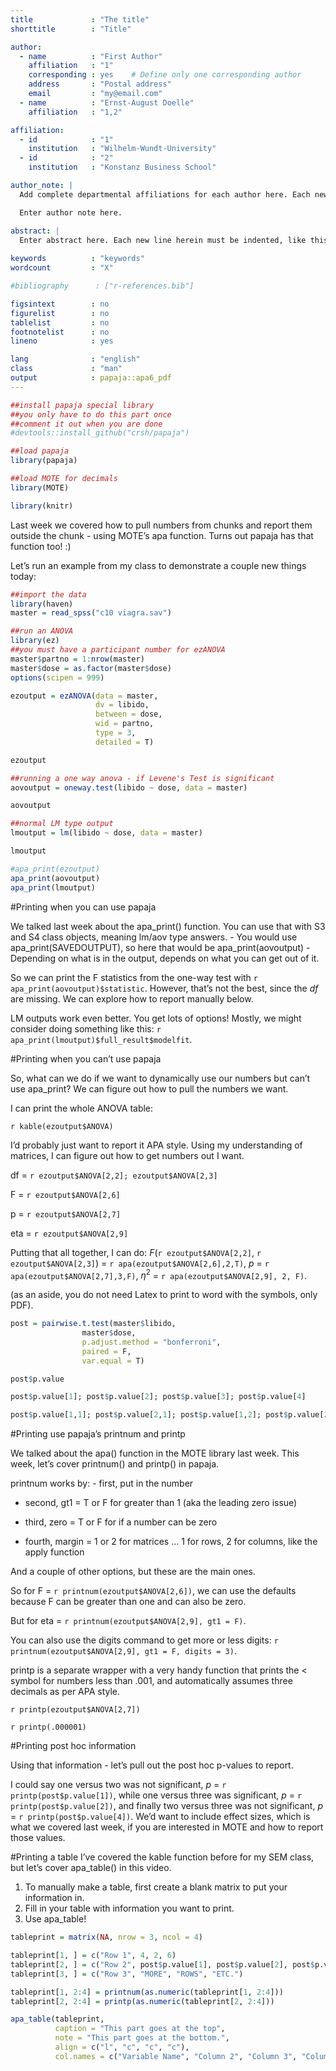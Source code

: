 ```yaml
---
title             : "The title"
shorttitle        : "Title"

author: 
  - name          : "First Author"
    affiliation   : "1"
    corresponding : yes    # Define only one corresponding author
    address       : "Postal address"
    email         : "my@email.com"
  - name          : "Ernst-August Doelle"
    affiliation   : "1,2"

affiliation:
  - id            : "1"
    institution   : "Wilhelm-Wundt-University"
  - id            : "2"
    institution   : "Konstanz Business School"

author_note: |
  Add complete departmental affiliations for each author here. Each new line herein must be indented, like this line.

  Enter author note here.

abstract: |
  Enter abstract here. Each new line herein must be indented, like this line.
  
keywords          : "keywords"
wordcount         : "X"

#bibliography      : ["r-references.bib"]

figsintext        : no
figurelist        : no
tablelist         : no
footnotelist      : no
lineno            : yes

lang              : "english"
class             : "man"
output            : papaja::apa6_pdf
---
```


```r
##install papaja special library
##you only have to do this part once
##comment it out when you are done
#devtools::install_github("crsh/papaja")

##load papaja
library(papaja)

##load MOTE for decimals
library(MOTE)

library(knitr)
```

Last week we covered how to pull numbers from chunks and report them outside the chunk - using MOTE's apa function. Turns out papaja has that function too! :)

Let's run an example from my class to demonstrate a couple new things today:

```r
##import the data
library(haven)
master = read_spss("c10 viagra.sav")

##run an ANOVA
library(ez)
##you must have a participant number for ezANOVA
master$partno = 1:nrow(master)
master$dose = as.factor(master$dose)
options(scipen = 999)

ezoutput = ezANOVA(data = master,
                   dv = libido,
                   between = dose,
                   wid = partno,
                   type = 3, 
                   detailed = T)

ezoutput

##running a one way anova - if Levene's Test is significant
aovoutput = oneway.test(libido ~ dose, data = master)

aovoutput

##normal LM type output
lmoutput = lm(libido ~ dose, data = master)

lmoutput

#apa_print(ezoutput)
apa_print(aovoutput)
apa_print(lmoutput)

```

#Printing when you can use papaja

We talked last week about the apa_print() function. You can use that with S3 and S4 class objects, meaning lm/aov type answers.
- You would use apa_print(SAVEDOUTPUT), so here that would be apa_print(aovoutput)
- Depending on what is in the output, depends on what you can get out of it. 

So we can print the F statistics from the one-way test with `r apa_print(aovoutput)$statistic`. However, that's not the best, since the *df* are missing. We can explore how to report manually below.

LM outputs work even better. You get lots of options! Mostly, we might consider doing something like this: `r apa_print(lmoutput)$full_result$modelfit`. 

#Printing when you can't use papaja

So, what can we do if we want to dynamically use our numbers but can't use apa_print? We can figure out how to pull the numbers we want. 

I can print the whole ANOVA table:

`r kable(ezoutput$ANOVA)`

I'd probably just want to report it APA style. Using my understanding of matrices, I can figure out how to get numbers out I want. 

df = `r ezoutput$ANOVA[2,2]; ezoutput$ANOVA[2,3]`

F = `r ezoutput$ANOVA[2,6]`

p = `r ezoutput$ANOVA[2,7]`

eta = `r ezoutput$ANOVA[2,9]`

Putting that all together, I can do: 
*F*(`r ezoutput$ANOVA[2,2]`, `r ezoutput$ANOVA[2,3]`) = `r apa(ezoutput$ANOVA[2,6],2,T)`, 
*p* = `r apa(ezoutput$ANOVA[2,7],3,F)`, $\eta^2$ = `r apa(ezoutput$ANOVA[2,9], 2, F)`.

(as an aside, you do not need Latex to print to word with the symbols, only PDF).

```r
post = pairwise.t.test(master$libido,
                master$dose,
                p.adjust.method = "bonferroni", 
                paired = F, 
                var.equal = T)

post$p.value

post$p.value[1]; post$p.value[2]; post$p.value[3]; post$p.value[4]

post$p.value[1,1]; post$p.value[2,1]; post$p.value[1,2]; post$p.value[2,2]
```

#Printing use papaja's printnum and printp

We talked about the apa() function in the MOTE library last week. This week, let's cover printnum() and printp() in papaja. 

printnum works by:
- first, put in the number

- second, gt1 = T or F for greater than 1 (aka the leading zero issue)

- third, zero = T or F for if a number can be zero

- fourth, margin = 1 or 2 for matrices ... 1 for rows, 2 for columns, like the apply function

And a couple of other options, but these are the main ones. 

So for F = `r printnum(ezoutput$ANOVA[2,6])`, we can use the defaults because F can be greater than one and can also be zero.

But for eta = `r printnum(ezoutput$ANOVA[2,9], gt1 = F)`.

You can also use the digits command to get more or less digits: `r printnum(ezoutput$ANOVA[2,9], gt1 = F, digits = 3)`.

printp is a separate wrapper with a very handy function that prints the < symbol for numbers less than .001, and automatically assumes three decimals as per APA style.

`r printp(ezoutput$ANOVA[2,7])`

`r printp(.000001)`

#Printing post hoc information

Using that information - let's pull out the post hoc p-values to report.

I could say one versus two was not significant, *p* = `r printp(post$p.value[1])`, while one versus three was significant, *p* = `r printp(post$p.value[2])`, and finally two versus three was not significant, *p* = `r printp(post$p.value[4])`. We'd want to include effect sizes, which is what we covered last week, if you are interested in MOTE and how to report those values. 

#Printing a table
I've covered the kable function before for my SEM class, but let's cover apa_table() in this video. 

1) To manually make a table, first create a blank matrix to put your information in.
2) Fill in your table with information you want to print. 
3) Use apa_table!

```r

tableprint = matrix(NA, nrow = 3, ncol = 4)

tableprint[1, ] = c("Row 1", 4, 2, 6)
tableprint[2, ] = c("Row 2", post$p.value[1], post$p.value[2], post$p.value[4])
tableprint[3, ] = c("Row 3", "MORE", "ROWS", "ETC.")

tableprint[1, 2:4] = printnum(as.numeric(tableprint[1, 2:4]))
tableprint[2, 2:4] = printp(as.numeric(tableprint[2, 2:4]))

apa_table(tableprint,
          caption = "This part goes at the top",
          note = "This part goes at the bottom.",
          align = c("l", "c", "c", "c"),
          col.names = c("Variable Name", "Column 2", "Column 3", "Column 4"))

```

\setlength{\parindent}{-0.5in}
\setlength{\leftskip}{0.5in}
